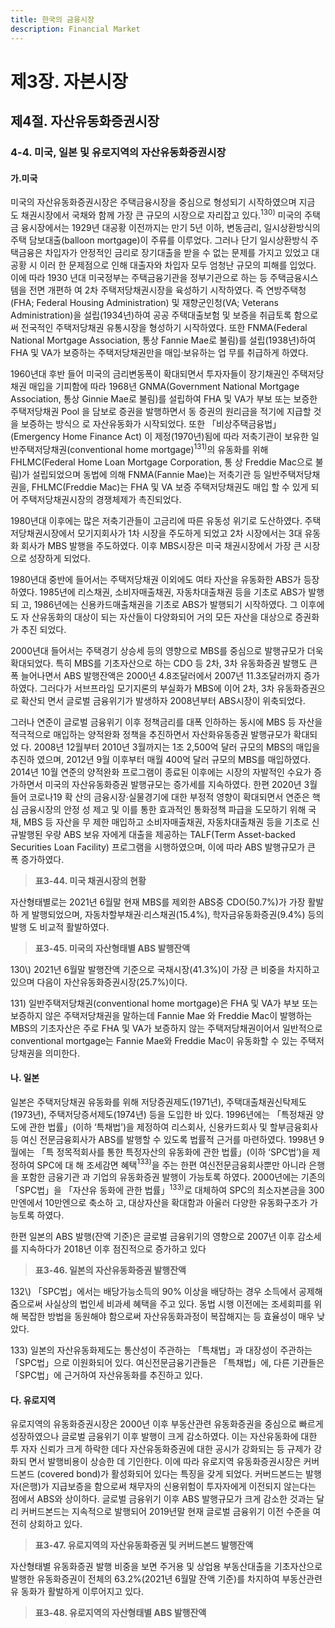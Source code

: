 ```yaml
---
title: 한국의 금융시장
description: Financial Market
---
```


# 제3장. 자본시장

## 제4절. 자산유동화증권시장

### 4-4. 미국, 일본 및 유로지역의 자산유동화증권시장

#### 가.미국

미국의 자산유동화증권시장은 주택금융시장을 중심으로 형성되기 시작하였으며 지금
도 채권시장에서 국채와 함께 가장 큰 규모의 시장으로 자리잡고 있다.$^{130)}$ 미국의 주택금
융시장에서는 1929년 대공황 이전까지는 만기 5년 이하, 변동금리, 일시상환방식의 주택
담보대출(balloon mortgage)이 주류를 이루었다. 그러나 단기 일시상환방식 주택금융은
차입자가 안정적인 금리로 장기대출을 받을 수 없는 문제를 가지고 있었고 대공황 시 이러
한 문제점으로 인해 대출자와 차입자 모두 엄청난 규모의 피해를 입었다. 이에 따라 1930
년대 미국정부는 주택금융기관을 정부기관으로 하는 등 주택금융시스템을 전면 개편하
여 2차 주택저당채권시장을 육성하기 시작하였다. 즉 연방주택청(FHA; Federal Housing
Administration) 및 재향군인청(VA; Veterans Administration)을 설립(1934년)하여 공공
주택대출보험 및 보증을 취급토록 함으로써 전국적인 주택저당채권 유통시장을 형성하기
시작하였다. 또한 FNMA(Federal National Mortgage Association, 통상 Fannie Mae로
불림)를 설립(1938년)하여 FHA 및 VA가 보증하는 주택저당채권만을 매입·보유하는 업
무를 취급하게 하였다.

1960년대 후반 들어 미국의 금리변동폭이 확대되면서 투자자들이 장기채권인 주택저당
채권 매입을 기피함에 따라 1968년 GNMA(Government National Mortgage Association,
통상 Ginnie Mae로 불림)를 설립하여 FHA 및 VA가 부보 또는 보증한 주택저당채권 Pool
을 담보로 증권을 발행하면서 동 증권의 원리금을 적기에 지급할 것을 보증하는 방식으
로 자산유동화가 시작되었다. 또한 「비상주택금융법」(Emergency Home Finance Act)
이 제정(1970년)됨에 따라 저축기관이 보유한 일반주택저당채권(conventional home mortgage)$^{131)}$의 유동화를 위해 FHLMC(Federal Home Loan Mortgage Corporation, 통
상 Freddie Mac으로 불림)가 설립되었으며 동법에 의해 FNMA(Fannie Mae)는 저축기관
등 일반주택저당채권을, FHLMC(Freddie Mac)는 FHA 및 VA 보증 주택저당채권도 매입
할 수 있게 되어 주택저당채권시장의 경쟁체제가 촉진되었다.

1980년대 이후에는 많은 저축기관들이 고금리에 따른 유동성 위기로 도산하였다. 주택
저당채권시장에서 모기지회사가 1차 시장을 주도하게 되었고 2차 시장에서는 3대 유동화
회사가 MBS 발행을 주도하였다. 이후 MBS시장은 미국 채권시장에서 가장 큰 시장으로
성장하게 되었다.

1980년대 중반에 들어서는 주택저당채권 이외에도 여타 자산을 유동화한 ABS가 등장
하였다. 1985년에 리스채권, 소비자매출채권, 자동차대출채권 등을 기초로 ABS가 발행되
고, 1986년에는 신용카드매출채권을 기초로 ABS가 발행되기 시작하였다. 그 이후에도 자
산유동화의 대상이 되는 자산들이 다양화되어 거의 모든 자산을 대상으로 증권화가 추진
되었다.

2000년대 들어서는 주택경기 상승세 등의 영향으로 MBS를 중심으로 발행규모가 더욱
확대되었다. 특히 MBS를 기초자산으로 하는 CDO 등 2차, 3차 유동화증권 발행도 큰 폭
늘어나면서 ABS 발행잔액은 2000년 4.8조달러에서 2007년 11.3조달러까지 증가하였다.
그러다가 서브프라임 모기지론의 부실화가 MBS에 이어 2차, 3차 유동화증권으로 확산되
면서 글로벌 금융위기가 발생하자 2008년부터 ABS시장이 위축되었다.

그러나 연준이 글로벌 금융위기 이후 정책금리를 대폭 인하하는 동시에 MBS 등 자산을
적극적으로 매입하는 양적완화 정책을 추진하면서 자산화유동증권 발행규모가 확대되었
다. 2008년 12월부터 2010년 3월까지는 1조 2,500억 달러 규모의 MBS의 매입을 추진하
였으며, 2012년 9월 이후부터 매월 400억 달러 규모의 MBS를 매입하였다. 2014년 10월
연준의 양적완화 프로그램이 종료된 이후에는 시장의 자발적인 수요가 증가하면서 미국의 자산유동화증권 발행규모는 증가세를 지속하였다. 한편 2020년 3월 들어 코로나19 확
산의 금융시장·실물경기에 대한 부정적 영향이 확대되면서 연준은 핵심 금융시장의 안정
성 제고 및 이를 통한 효과적인 통화정책 파급을 도모하기 위해 국채, MBS 등 자산을 무
제한 매입하고 소비자매출채권, 자동차대출채권 등을 기초로 신규발행된 우량 ABS 보유
자에게 대출을 제공하는 TALF(Term Asset-backed Securities Loan Facility) 프로그램을
시행하였으며, 이에 따라 ABS 발행규모가 큰 폭 증가하였다.

> __표3-44. 미국 채권시장의 현황__

<GCenterImg src ="/fm/t3-44.png" caption="표3-44. 미국 채권시장의 현황"/>

자산형태별로는 2021년 6월말 현재 MBS를 제외한 ABS중 CDO(50.7%)가 가장 활발하
게 발행되었으며, 자동차할부채권·리스채권(15.4%), 학자금유동화증권(9.4%) 등의 발행
도 비교적 활발하였다.

> __표3-45. 미국의 자산형태별 ABS 발행잔액__


<GCenterImg src ="/fm/t3-45.png" caption="표3-45. 미국의 자산형태별 ABS 발행잔액"/>


<GComment>
130\) 2021년 6월말 발행잔액 기준으로 국채시장(41.3%)이 가장 큰 비중을 차지하고 있으며 다음이 자산유동화증권시장(25.7%)이다.

131\) 일반주택저당채권(conventional home mortgage)은 FHA 및 VA가 부보 또는 보증하지 않은 주택저당채권을 말하는데 Fannie Mae
와 Freddie Mac이 발행하는 MBS의 기초자산은 주로 FHA 및 VA가 보증하지 않는 주택저당채권이어서 일반적으로 conventional
mortgage는 Fannie Mae와 Freddie Mac이 유동화할 수 있는 주택저당채권을 의미한다.
</GComment>


#### 나. 일본

일본은 주택저당채권 유동화를 위해 저당증권제도(1971년), 주택대출채권신탁제도
(1973년), 주택저당증서제도(1974년) 등을 도입한 바 있다. 1996년에는 「특정채권 양도에 관한 법률」(이하 ‘특채법’)을 제정하여 리스회사, 신용카드회사 및 할부금융회사 등 여신
전문금융회사가 ABS를 발행할 수 있도록 법률적 근거를 마련하였다. 1998년 9월에는 「특
정목적회사를 통한 특정자산의 유동화에 관한 법률」(이하 ‘SPC법’)을 제정하여 SPC에 대
해 조세감면 혜택$^{133)}$을 주는 한편 여신전문금융회사뿐만 아니라 은행을 포함한 금융기관
과 기업의 유동화증권 발행이 가능토록 하였다. 2000년에는 기존의 「SPC법」을 「자산유
동화에 관한 법률」$^{133)}$로 대체하여 SPC의 최소자본금을 300만엔에서 10만엔으로 축소하
고, 대상자산을 확대함과 아울러 다양한 유동화구조가 가능토록 하였다.

한편 일본의 ABS 발행(잔액 기준)은 글로벌 금융위기의 영향으로 2007년 이후 감소세
를 지속하다가 2018년 이후 점진적으로 증가하고 있다

> __표3-46. 일본의 자산유동화증권 발행잔액__

<GCenterImg src ="/fm/t3-46.png" caption="표3-46. 일본의 자산유동화증권 발행잔액"/>


<GComment>
132\) 「SPC법」에서는 배당가능소득의 90% 이상을 배당하는 경우 소득에서 공제해 줌으로써 사실상의 법인세 비과세 혜택을 주고 있다. 동법
시행 이전에는 조세회피를 위해 복잡한 방법을 동원해야 함으로써 자산유동화과정이 복잡해지는 등 효율성이 매우 낮았다.

133\) 일본의 자산유동화제도는 통산성이 주관하는 「특채법」과 대장성이 주관하는 「SPC법」으로 이원화되어 있다. 여신전문금융기관들은
「특채법」에, 다른 기관들은 「SPC법」에 근거하여 자산유동화를 추진하고 있다.
</GComment>

#### 다. 유로지역

유로지역의 유동화증권시장은 2000년 이후 부동산관련 유동화증권을 중심으로 빠르게
성장하였으나 글로벌 금융위기 이후 발행이 크게 감소하였다. 이는 자산유동화에 대한 투
자자 신뢰가 크게 하락한 데다 자산유동화증권에 대한 공시가 강화되는 등 규제가 강화되
면서 발행비용이 상승한 데 기인한다. 이에 따라 유로지역 유동화증권시장은 커버드본드
(covered bond)가 활성화되어 있다는 특징을 갖게 되었다. 커버드본드는 발행자(은행)가
지급보증을 함으로써 채무자의 신용위험이 투자자에게 이전되지 않는다는 점에서 ABS와 상이하다. 글로벌 금융위기 이후 ABS 발행규모가 크게 감소한 것과는 달리 커버드본드는
지속적으로 발행되어 2019년말 현재 글로벌 금융위기 이전 수준을 여전히 상회하고 있다.

> __표3-47. 유로지역의 자산유동화증권 및 커버드본드 발행잔액__

<GCenterImg src ="/fm/t3-47.png" caption="표3-47. 유로지역의 자산유동화증권 및 커버드본드 발행잔액"/>


자산형태별 유동화증권 발행 비중을 보면 주거용 및 상업용 부동산대출을 기초자산으로
발행한 유동화증권이 전체의 63.2%(2021년 6월말 잔액 기준)를 차지하여 부동산관련 유
동화가 활발하게 이루어지고 있다.

> __표3-48. 유로지역의 자산형태별 ABS 발행잔액__

<GCenterImg src ="/fm/t3-48.png" caption="표3-48. 유로지역의 자산형태별 ABS 발행잔액"/>
